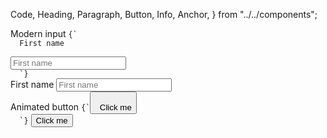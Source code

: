   Code,
  Heading,
  Paragraph,
  Button,
  Info,
  Anchor,
} from "../../components";

<DIV display="flex" flexWrap="wrap" alignItems="stretch">
  <DIV m={3} display="flex" flexDirection="column" justifyContent="space-between">
    <Heading>Modern input</Heading>
    <Code >{`<LABEL 
  color="#28464B" 
  fontSize={1}
>
  First name
</LABEL>
<INPUT
  appearance="none"
  p={3}
  border="solid 1px"
  borderColor="#ccc"
  color="#041B15"
  borderRadius={5}
  fontSize={2}
  transition="all 0.1s ease"
  outline={0}
  mt={1}
  placeholder="First name"
  hover={{ borderColor: "#999" }}
  focus={{ outline: 0, borderColor: "#4392F1" }}
/>
  `}</Code>
  <DIV display="flex" flexDirection="column">
    <LABEL color="#28464B" fontSize={1}>
      First name
    </LABEL>
    <INPUT
      appearance="none"
      p={3}
      border="solid 1px"
      borderColor="#ccc"
      color="#041B15"
      borderRadius={5}
      fontSize={2}
      transition="all 0.1s ease"
      outline={0}
      mt={1}
      placeholder="First name"
      hover={{ borderColor: "#999" }}
      focus={{ outline: 0, borderColor: "#4392F1" }}
    />
    </DIV>
  </DIV>

  <DIV m={3} display="flex" flexDirection="column" justifyContent="space-between">
    <Heading>Animated button</Heading>
    <Code>{`<BUTTON
  p={3}
  bg="rgba(5, 102, 141, 0.9)"
  borderColor="transparent"
  color="#eee"
  borderRadius={5}
  fontSize={2}
  cursor="pointer"
  transition="all 0.1s ease"
  borderBottom="solid 4px #041B15"
  top="2px"
  hover={{ bg: "rgba(5, 102, 141, 0.8)" }}
  active={{
    bg: "rgba(5, 102, 141, 1)",
    borderBottom: "solid 1px #041B15",
    top: "0px",
    outline: "none",
  }}
>
  Click me
</BUTTON>
  `}</Code>
    <BUTTON
      p={3}
      bg="rgba(5, 102, 141, 0.9)"
      borderColor="transparent"
      color="#eee"
      borderRadius={5}
      fontSize={2}
      cursor="pointer"
      transition="all 0.1s ease"
      borderBottom="solid 4px #041B15"
      top="2px"
      hover={{ bg: "rgba(5, 102, 141, 0.8)" }}
      active={{
        bg: "rgba(5, 102, 141, 1)",
        borderBottom: "solid 1px #041B15",
        top: "0px",
        outline: "none",
      }}
    >
      Click me
    </BUTTON>
  </DIV>
</DIV>
